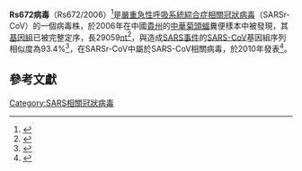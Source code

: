 {{noteTA
|1=zh-cn:严重急性呼吸道综合征; zh-hk:嚴重急性呼吸系統綜合症; zh-tw:嚴重急性呼吸道症候群;
|2=zh-cn:综合征; zh-hk:綜合症; zh-tw:症候群;
}}
{{Virusbox
| image = 
| image_alt = 
| image_caption = 
| parent         = Sarbecovirus 
| species        = SARSr-CoV
| strain         = Rs672
| authority = 
| subdivision_ranks = 
| subdivision = 
}}

'''Rs672病毒'''（Rs672/2006）<ref>{{cite web|url=https://www.ncbi.nlm.nih.gov/Taxonomy/Browser/wwwtax.cgi?lvl=0&id=722424|publisher=[[NCBI|NCBI]]|title=SARS coronavirus Rs_672/2006}}</ref>是[[嚴重急性呼吸系統綜合症相關冠狀病毒|嚴重急性呼吸系統綜合症相關冠狀病毒]]（SARSr-CoV）的一個病毒株，於2006年在中國[[貴州|貴州]]的[[中華菊頭蝠|中華菊頭蝠]]糞便樣本中被發現，其[[基因組|基因組]]已被完整定序，長29059[[核鹼基|nt]]<ref>{{cite web|url=https://www.ncbi.nlm.nih.gov/nuccore/FJ588686.1|title=Bat SARS CoV Rs672/2006, complete genome|publisher=NCBI|access-date=2021-03-04|archive-date=2020-04-24|archive-url=https://web.archive.org/web/20200424194807/https://www.ncbi.nlm.nih.gov/nuccore/FJ588686.1}}</ref>，與造成[[SARS事件|SARS事件]]的[[SARS-CoV|SARS-CoV]]基因組序列相似度為93.4%<ref name="pmid26719272">{{cite journal | author=Yang XL, Hu B, Wang B, Wang MN, Zhang Q, Zhang W | display-authors=etal | title=Isolation and Characterization of a Novel Bat Coronavirus Closely Related to the Direct Progenitor of Severe Acute Respiratory Syndrome Coronavirus. | journal=J Virol | year=2016 | volume=90 | issue=6 | pages=3253-6 | pmid=26719272 | doi=10.1128/JVI.02582-15 | pmc=4810638 | url=https://www.ncbi.nlm.nih.gov/entrez/eutils/elink.fcgi?dbfrom=pubmed&tool=sumsearch.org/cite&retmode=ref&cmd=prlinks&id=26719272 | access-date=2022-05-16 | archive-date=2021-07-09 | archive-url=https://web.archive.org/web/20210709094528/https://misuse.ncbi.nlm.nih.gov/error/abuse.shtml?dbfrom=pubmed&tool=sumsearch.org%2Fcite&retmode=ref&cmd=prlinks&id=26719272 }}</ref>，在SARSr-CoV中屬於SARS-CoV相關病毒，於2010年發表<ref name="pmid20016037">{{cite journal | author=Yuan J, Hon CC, Li Y, Wang D, Xu G, Zhang H | display-authors=etal | title=Intraspecies diversity of SARS-like coronaviruses in Rhinolophus sinicus and its implications for the origin of SARS coronaviruses in humans. | journal=J Gen Virol | year=2010 | volume=91 | issue=Pt 4 | pages=1058-62 | pmid=20016037 | doi=10.1099/vir.0.016378-0 | pmc= | url=https://www.ncbi.nlm.nih.gov/entrez/eutils/elink.fcgi?dbfrom=pubmed&tool=sumsearch.org/cite&retmode=ref&cmd=prlinks&id=20016037 | access-date=2022-05-16 | archive-date=2021-07-09 | archive-url=https://web.archive.org/web/20210709094531/https://www.microbiologyresearch.org/content/journal/jgv/10.1099/vir.0.016378-0 }}</ref>。

==參考文獻==
{{Reflist|2}}
{{Coronavirus}}
{{SARSr-CoV}}

[[Category:SARS相關冠狀病毒|Category:SARS相關冠狀病毒]]